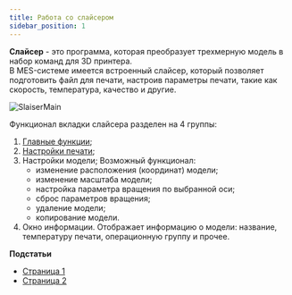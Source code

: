 ```yaml
---
title: Работа со слайсером
sidebar_position: 1
---
```

**Слайсер** - это программа, которая преобразует трехмерную модель в набор команд для 3D принтера.\
В MES-системе имеется встроенный слайсер, который позволяет подготовить файл для печати, 
настроив параметры печати, такие как скорость, температура, качество и другие.

![SlaiserMain](./img/SlaiserMain.png)

Функционал вкладки слайсера разделен на 4 группы:

1. [Главные функции](https://yt.omegafuture.ru/articles/RedFabMES-A-792/%D0%93%D0%BB%D0%B0%D0%B2%D0%BD%D1%8B%D0%B5-%D1%84%D1%83%D0%BD%D0%BA%D1%86%D0%B8%D0%B8-%D1%81%D0%BB%D0%B0%D0%B9%D1%81%D0%B5%D1%80%D0%B0);
2. [Настройки печати](https://yt.omegafuture.ru/articles/RedFabMES-A-800/%D0%9D%D0%B0%D1%81%D1%82%D1%80%D0%BE%D0%B9%D0%BA%D0%B8-%D0%BF%D0%B5%D1%87%D0%B0%D1%82%D0%B8-%D1%81%D0%BB%D0%B0%D0%B9%D1%81%D0%B5%D1%80%D0%B0);
3. Настройки модели;
   Возможный функционал:
   - изменение расположения (координат) модели;
   - изменение масштаба модели;
   - настройка параметра вращения по выбранной оси;
   - сброс параметров вращения;
   - удаление модели;
   - копирование модели.
4. Окно информации.
   Отображает информацию о модели: название, температуру печати, операционную группу и прочее.

**Подстатьи**
- [Страница 1](./page1.md)
- [Страница 2](./page2.md)